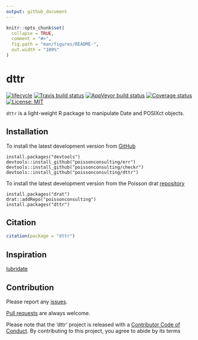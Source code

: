 ```yaml
---
output: github_document
---
```


<!-- README.md is generated from README.Rmd. Please edit that file -->

```r
knitr::opts_chunk$set(
  collapse = TRUE,
  comment = "#>",
  fig.path = "man/figures/README-",
  out.width = "100%"
)
```
# dttr

[![lifecycle](https://img.shields.io/badge/lifecycle-experimental-orange.svg)](https://www.tidyverse.org/lifecycle/#experimental)
[![Travis build status](https://travis-ci.com/poissonconsulting/dttr.svg?branch=master)](https://travis-ci.com/poissonconsulting/dttr)
[![AppVeyor build status](https://ci.appveyor.com/api/projects/status/github/poissonconsulting/dttr?branch=master&svg=true)](https://ci.appveyor.com/project/poissonconsulting/dttr)
[![Coverage status](https://codecov.io/gh/poissonconsulting/dttr/branch/master/graph/badge.svg)](https://codecov.io/github/poissonconsulting/dttr?branch=master)
[![License: MIT](https://img.shields.io/badge/License-MIT-green.svg)](https://opensource.org/licenses/MIT)

`dttr` is a light-weight R package to manipulate Date and POSIXct objects.

## Installation

To install the latest development version from [GitHub](https://github.com/poissonconsulting/dttr)
```
install.packages("devtools")
devtools::install_github("poissonconsulting/err")
devtools::install_github("poissonconsulting/checkr")
devtools::install_github("poissonconsulting/dttr")
```

To install the latest development version from the Poisson drat [repository](https://github.com/poissonconsulting/drat)
```
install.packages("drat")
drat::addRepo("poissonconsulting")
install.packages("dttr")
```

## Citation

```r
citation(package = "dttr")
```

## Inspiration

[lubridate](https://lubridate.tidyverse.org)

## Contribution

Please report any [issues](https://github.com/poissonconsulting/dttr/issues).

[Pull requests](https://github.com/poissonconsulting/dttr/pulls) are always welcome.

Please note that the 'dttr' project is released with a [Contributor Code of Conduct](CODE_OF_CONDUCT.md). By contributing to this project, you agree to abide by its terms
